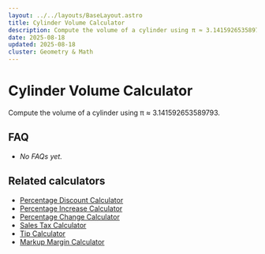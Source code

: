 ```yaml
---
layout: ../../layouts/BaseLayout.astro
title: Cylinder Volume Calculator
description: Compute the volume of a cylinder using π ≈ 3.141592653589793.
date: 2025-08-18
updated: 2025-08-18
cluster: Geometry & Math
---
```





# Cylinder Volume Calculator

Compute the volume of a cylinder using π ≈ 3.141592653589793.

<Calculator schema={schema} />

## FAQ

- _No FAQs yet._

## Related calculators
- [Percentage Discount Calculator](/calculators/percentage-discount-calculator/)
- [Percentage Increase Calculator](/calculators/percentage-increase-calculator/)
- [Percentage Change Calculator](/calculators/percentage-change-calculator/)
- [Sales Tax Calculator](/calculators/sales-tax-calculator/)
- [Tip Calculator](/calculators/tip-calculator/)
- [Markup Margin Calculator](/calculators/markup-margin-calculator/)
